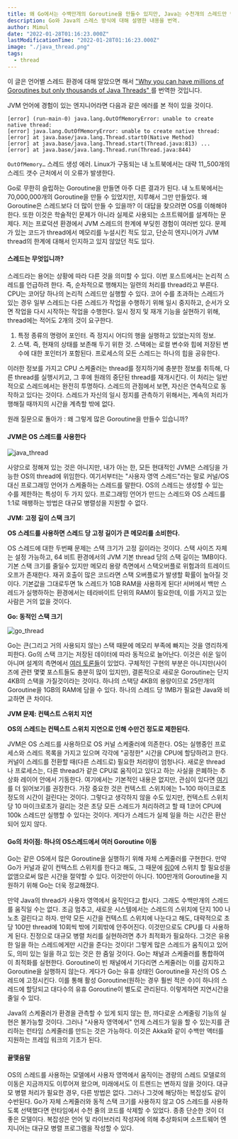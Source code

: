 ```yaml
---
title: 왜 Go에서는 수백만개의 Goroutine을 만들수 있지만, Java는 수천개의 스레드만 만들 수 있을까?
description: Go와 Java의 스레스 방식에 대해 설명한 내용을 번역.
author: Mimul
date: "2022-01-28T01:16:23.000Z"
lastModificationTime: "2022-01-28T01:16:23.000Z"
image: "./java_thread.png"
tags:
  - thread
---
```

이 글은 언어별 스레드 환경에 대해 알았으면 해서 ["Why you can have millions of Goroutines but only thousands of Java Threads" ](https://rcoh.me/posts/why-you-can-have-a-million-go-routines-but-only-1000-java-threads/)를 번역한 것입니다.

JVM 언어에 경험이 있는 엔지니어라면 다음과 같은 에러를 본 적이 있을 것이다.

```
[error] (run-main-0) java.lang.OutOfMemoryError: unable to create native thread:
[error] java.lang.OutOfMemoryError: unable to create native thread:
[error] at java.base/java.lang.Thread.start0(Native Method)
[error] at java.base/java.lang.Thread.start(Thread.java:813) ...
[error] at java.base/java.lang.Thread.run(Thread.java:844)
```

```OutOfMemory…``` 스레드 생성 에러. Linux가 구동되는 내 노트북에서는 대략 11,,500개의 스레드 갯수 근처에서 이 오류가 발생한다.

Go로 무한히 슬립하는 Goroutine을 만들면 아주 다른 결과가 된다. 내 노트북에서는 70,000,000개의 Goroutine을 만들 수 있었지만, 지루해서 그만 만들었다. 왜 Goroutine은 스레드보다 더 많이 만들 수 있을까? 이 대답을 찾으려면 OS를 이해해야 한다. 또한 이것은 학술적인 문제가 아니라 실제로 사용되는 소프트웨어를 설계하는 문제다. 저는 프로덕션 환경에서 JVM 스레드의 한계에 부딪힌 경험이 여러번 있다. 문제가 있는 코드가 thread에서 메모리를 누설시킨 적도 있고, 단순히 엔지니어가 JVM thread의 한계에 대해서 인지하고 있지 않았던 적도 있다.

#### 스레드는 무엇입니까?

스레드라는 용어는 상황에 따라 다른 것을 의미할 수 있다. 이번 포스트에서는 논리적 스레드를 언급하려 한다. 즉, 순차적으로 행해지는 일련의 처리를 thread라고 부른다. CPU는 코어당 하나의 논리적 스레드만 실행할 수 있다. 코어 수를 초과하는 스레드가 있는 경우 일부 스레드는 다른 스레드가 작업을 수행하기 위해 일시 ​​중지하고, 순서가 오면 작업을 다시 시작하는 작업을 수행한다. 일시 정지 및 재개 기능을 실현하기 위해, thread에는 적어도 2개의 것이 요구한다.

1. 특정 종류의 명령어 포인터. 즉 정지시 어디의 행을 실행하고 있었는지의 정보.
2. 스택. 즉, 현재의 상태를 보존해 두기 위한 것. 스택에는 로컬 변수와 힙에 저장된 변수에 대한 포인터가 포함된다. 프로세스의 모든 스레드는 하나의 힙을 공유한다.

이러한 정보를 가지고 CPU 스케줄러는 thread를 정지하기에 충분한 정보를 취득해, 다른 thread를 실행시키고, 그 후에 원래의 중단된 thread를 재개시킨다. 이 처리는 일반적으로 스레드에서는 완전히 투명하다. 스레드의 관점에서 보면, 자신은 연속적으로 동작하고 있다는 것이다. 스레드가 자신의 일시 정지를 관측하기 위해서는, 계속의 처리가 행해질 때까지의 시간을 계측할 밖에 없다.

원래 질문으로 돌아가 : 왜 그렇게 많은 Goroutine을 만들수 있습니까?

#### JVM은 OS 스레드를 사용한다

![java_thread](./java_thread.png)

사양으로 정해져 있는 것은 아니지만, 내가 아는 한, 모든 현대적인 JVM은 스레딩을 가능한 OS의 thread에 위임한다. 여기서부터는 "사용자 영역 스레드"라는 말로 커널/OS 대신 프로그래밍 언어가 스케줄하는 스레드를 말한다. OS의 스레드는 생성할 수 있는 수를 제한하는 특성이 두 가지 있다. 프로그래밍 언어가 만드는 스레드와 OS 스레드를 1:1로 매팽하는 방법은 대규모 병렬성을 지원할 수 없다.

**JVM: 고정 길이 스택 크기**

**OS 스레드를 사용하면 스레드 당 고정 길이가 큰 메모리를 소비한다.**

OS 스레드에 대한 두번째 문제는 스택 크기가 고정 길이라는 것이다. 스택 사이즈 자체는 설정 가능하고, 64 비트 환경에서의 JVM 기본 thread 당의 스택 길이는 1MB이다. 기본 스택 크기를 줄일수 있지만 메모리 용량 측면에서 스택오버플로 위험과의 트레이드오프가 존재한다. 재귀 호출이 많은 코드라면 스택 오버플로가 발생할 확률이 높아질 것이다. 기본값을 그대로두면 1k 스레드가 1GB RAM을 사용하게 된다! 서버에서 백만 스레드가 실행하하는 환경에서는 테라바이트 단위의 RAM이 필요한데, 이를 가지고 있는 사람은 거의 없을 것이다.

**Go: 동적인 스택 크기**

![go_thread](./go_thread.png)

Go는 큰(그리고 거의 사용되지 않는) 스택 때문에 메모리 부족에 빠지는 것을 영리하게 피한다. Go의 스택 크기는 저장된 데이터에 따라 동적으로 늘어난다. 이것은 쉬운 일이 아니며 설계의 측면에서 [여러 토론들](https://blog.cloudflare.com/how-stacks-are-handled-in-go/)이 있었다. 구체적인 구현의 부분은 아니지만(사이즈에 관련 몇몇 포스트들도 충분히 많이 있지만), 결론적으로 새로운 Goroutine는 단지 4KB의 스택을 가질것이라는 것이다. 하나의 스택당 4KB의 용량이므로 25만개의 Goroutine을 1GB의 RAM에 담을 수 있다. 하나의 스레드 당 1MB가 필요한 Java와 비교하면 큰 차이다.

**JVM 문제: 컨텍스트 스위치 지연**

**OS의 스레드는 컨텍스트 스위치 지연으로 인해 수만건 정도로 제한된다.**

JVM은 OS 스레드를 사용하므로 OS 커널 스케줄러에 의존한다. OS는 실행중인 프로세스와 스레드 목록을 가지고 있으며 각각에 "공정한" 시간을 CPU에 할당하려고 한다. 커널이 스레드를 전환할 때(다른 스레드로) 필요한 처리량이 엄청나다. 새로운 thread나 프로세스는, 다른 thread가 같은 CPU로 움직이고 있다고 하는 사실을 은폐하는 추상화 레이어 안에서 기동한다. 여기에서는 기본적인 내용은 없지만, 관심이 있다면 [여기](https://en.wikipedia.org/wiki/Context_switch)를 더 읽어보기를 권장한다. 가장 중요한 것은 컨텍스트 스위치에는 1<span dir="">\~</span>100 마이크로초 정도의 시간이 걸린다는 것이다. 그렇다고 생각하지 않을 수도 있지만, 컨텍스트 스위치 당 10 마이크로초가 걸리는 것은 초당 모든 스레드가 처리하려고 할 때 1코어 CPU에 100k 스레드만 실행할 수 있다는 것이다. 게다가 스레드가 실제 일을 하는 시간은 환산되어 있지 않다.

#### Go의 차이점: 하나의 OS스레드에서 여러 Goroutine 이동

Go는 같은 OS에서 많은 Goroutine을 실행하기 위해 자체 스케줄러를 구현한다. 만약 Go가 커널과 같이 컨텍스트 스위치를 한다고 해도, 그 때문에 [링0](https://en.wikipedia.org/wiki/Protection_ring)에 스위치 할 필요성을 없앰으로써 많은 시간을 절약할 수 있다. 이것만이 아니다. 100만개의 Goroutine을 지원하기 위해 Go는 더욱 정교해졌다.

만약 Java의 thread가 사용자 영역에서 움직인다고 합시다. 그래도 수백만개의 스레드를 움직일 수는 없다. 조금 멈추고, 새로운 시스템에서는 스레드의 스위치에 단지 100 나노초 걸린다고 하자. 만약 모든 시간을 컨텍스트 스위치에 나눈다고 해도, 대략적으로 초당 100만 thread에 10회씩 밖에 기회밖에 안주어진다. 이것만으로도 CPU를 다 사용하게 된다. 진정으로 대규모 병렬 처리를 실현하려면 추가 최적화가 필요하다. 그것은 유용한 일을 하는 스레드에게만 시간을 준다는 것이다! 그렇게 많은 스레드가 움직이고 있어도, 의미 있는 일을 하고 있는 것은 한 줌일 것이다. Go는 채널과 스케줄러를 통합하여 이 최적화를 실현한다. Goroutine이 빈 채널에서 기다리면 스케줄러는 이를 감지하고 Goroutine을 실행하지 않는다. 게다가 Go는 유휴 상태인 Goroutine을 자신의 OS 스레드에 고정시킨다. 이를 통해 활성 Goroutine(원하는 경우 훨씬 적은 수)이 하나의 스레드에 할당되고 대다수의 유휴 Goroutine이 별도로 관리된다. 이렇게하면 지연시간을 줄일 수 있다.

Java의 스케줄러가 환경을 관측할 수 있게 되지 않는 한, 까다로운 스케줄링 기능의 실현은 불가능할 것이다. 그러나 "사용자 영역에서" 언제 스레드가 일을 할 수 있는지를 관리하는 런타임 스케줄러를 만드는 것은 가능하다. 이것은 Akka와 같이 수백만 액터를 지원하는 프레임 워크의 기초가 된다.

#### 끝맺음말

OS의 스레드를 사용하는 모델에서 사용자 영역에서 움직이는 경량의 스레드 모델로의 이동은 지금까지도 이루어져 왔으며, 미래에서도 이 트렌드는 변하지 않을 것이다. 대규모 병렬 처리가 필요한 경우, 다른 방법은 없다. 그러나 그것에 해당하는 복잡성도 같이 수반된다. Go가 자체 스케줄러와 동적 스택 크기를 사용하지 않고 OS 스레드를 사용하도록 선택했다면 런타임에서 수천 줄의 코드를 삭제할 수 있었다. 종종 단순한 것이 더 좋은 모델이다. 복잡성은 언어 및 라이브러리 작성자에 의해 추상화되며 소프트웨어 엔지니어는 대규모 병렬 프로그램을 작성할 수 있다.
